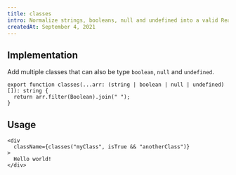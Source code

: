 ```yaml
---
title: classes
intro: Normalize strings, booleans, null and undefined into a valid React className string
createdAt: September 4, 2021
---
```


## Implementation

Add multiple classes that can also be type `boolean`, `null` and `undefined`.

```tsx title="src/util/classes.ts"
export function classes(...arr: (string | boolean | null | undefined)[]): string {
  return arr.filter(Boolean).join(" ");
}
```

## Usage

```tsx {2}
<div
  className={classes("myClass", isTrue && "anotherClass")}
>
  Hello world!
</div>
```
